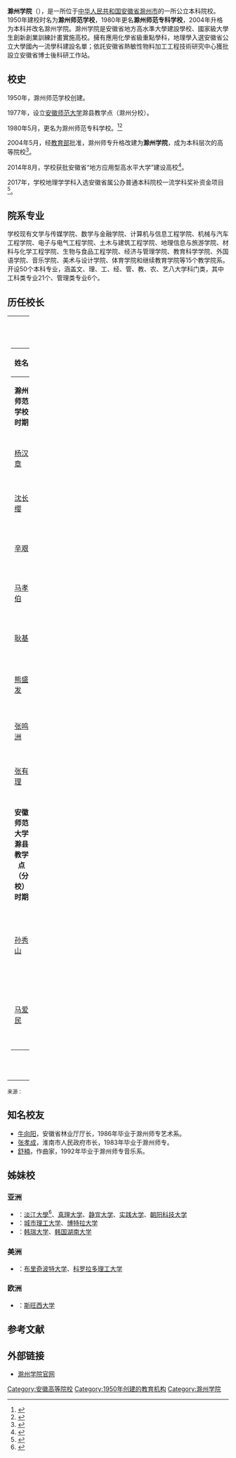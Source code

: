 {{Infobox university
|name        = 滁州学院
|EnglishName = Chuzhou University
|native_name = 
|image       = [[File:CHZU_Logo_2016.png|200px]]
|caption     = 
|founder     = 
|motto       = 修德 求是 博学 笃行
|established = 1950年
|closed      = 
|re-established = 
|anniversary = 
|type        = [[公立大学|公立大学]]<br>[[安徽省应用型本科高校联盟|安徽省应用型本科高校联盟]]
|president   = [[郑朝贵|郑朝贵]]
|dean        = 
|secretary   = [[毕明福|毕明福]]
|faculty     = 
|staff       = 1170人
|students    = 18942人
|address     = {{CHN}}[[安徽省|安徽省]][[滁州市|滁州市]]<br>会峰西路1号（会峰校区）<br>琅琊西路2号（琅琊校区）
|campus      = [[市郊|市郊]]
|area        = 108.91万[[平方米|平方米]]
|colors      = 
|affiliations= [[安徽省人民政府|安徽省人民政府]]
|zip         = 239000
|telephone   = 
|nickname    = 
|athlete     = 
|conference  =   
|website     = http://www.chzu.edu.cn/
|logo        = 
|footnotes   = 
}}

'''滁州学院'''（{{lang-en|Chuzhou University}}），是一所位于[[中华人民共和国|中华人民共和国]][[安徽省|安徽省]][[滁州市|滁州市]]的一所公立本科院校。1950年建校时名为'''滁州师范学校'''，1980年更名'''滁州师范专科学校'''，2004年升格为本科并改名滁州学院。滁州学院是安徽省地方高水準大學建設學校、國家級大學生創新創業訓練計畫實施高校。擁有應用化學省級重點學科，地理學入選安徽省公立大學國內一流學科建設名單；依託安徽省熱敏性物料加工工程技術研究中心獲批設立安徽省博士後科研工作站。

== 校史 == 
1950年，滁州师范学校创建。

1977年，设立[[安徽师范大学|安徽师范大学]]滁县教学点（滁州分校）。

1980年5月，更名为滁州师范专科学校。<ref>{{cite web|url=http://www.chzu.edu.cn/12607/list.htm|title=学校简介|publisher=滁州学院|access-date=2017-11-17|archive-date=2020-10-20|archive-url=https://web.archive.org/web/20201020192217/https://www.chzu.edu.cn/12607/list.htm|dead-url=no}}</ref><ref>{{cite web|url=http://www.chzu.edu.cn/xxzc/list.htm|title=滁州学院章程|publisher=滁州学院|access-date=2017-11-17|archive-date=2020-10-22|archive-url=https://web.archive.org/web/20201022003721/https://www.chzu.edu.cn/xxzc/list.htm|dead-url=no}}</ref>

2004年5月，经[[中华人民共和国教育部|教育部]]批准，滁州师专升格改建为'''滁州学院'''，成为本科层次的高等院校<ref>{{cite news|url=http://ah.anhuinews.com/system/2004/05/27/000655101.shtml?sklnahvhocezfbjj|title=国家教育部已正式批准滁州师专升格为滁州学院|date=2004-05-27|publisher=中安在线|access-date=2017-11-17|archive-url=https://web.archive.org/web/20171117174625/http://ah.anhuinews.com/system/2004/05/27/000655101.shtml?sklnahvhocezfbjj|archive-date=2017-11-17|dead-url=yes}}</ref>。

2014年8月，学校获批安徽省“地方应用型高水平大学”建设高校<ref>{{cite news|url=http://www.ahedu.gov.cn/28/view/263950.shtml|title=滁州学院2014年十大新闻评选揭晓|date=2015-01-04|publisher=安徽教育网}}</ref>。

2017年，学校地理学学科入选安徽省属公办普通本科院校一流学科奖补资金项目<ref>{{cite news|url=http://www.edu.cn/jiao_shi_pin_dao/jiao_yu_ren_cai_zi_xun/201706/t20170607_1523977.shtml|title=安徽省一流学科奖补资金项目名单出炉！12所高校25个学科入选！|date=2017-06-07|publisher=中国教育在线|access-date=2017-11-17|archive-url=https://web.archive.org/web/20170712233241/http://www.edu.cn/jiao_shi_pin_dao/jiao_yu_ren_cai_zi_xun/201706/t20170607_1523977.shtml|archive-date=2017-07-12|dead-url=yes}}</ref>。

== 院系专业 ==
学校现有文学与传媒学院、数学与金融学院、计算机与信息工程学院、机械与汽车工程学院、电子与电气工程学院、土木与建筑工程学院、地理信息与旅游学院、材料与化学工程学院、生物与食品工程学院、经济与管理学院、教育科学学院、外国语学院、音乐学院、美术与设计学院、体育学院和继续教育学院等15个教学院系。开设50个本科专业，涵盖文、理、工、经、管、教、农、艺八大学科门类，其中工科类专业21个、管理类专业6个。

== 历任校长 ==
{| border="0" cellpadding="5" width="100%"
|----- valign="top"
| width="50%" | || width="50%" | 
|-----
| valign="top" |
{| class="wikitable"  style="font-size:100%;" align=center
! 姓名
! 任期
! 备注
|----------
| Colspan=6 align=center|'''滁州师范学校时期'''
|----------
| [[杨汉章|杨汉章]]
| 1950－1951
| 兼任
|----------
| [[沈长缨|沈长缨]]
| 1951－1953
| 
|----------
| [[辛艰|辛艰]]
| 1953－1956
| 
|----------
| [[马孝伯|马孝伯]]
| 1956－1957
| 
|----------
| [[耿基|耿基]]
| 1957－1968
| 
|----------
| [[熊盛发|熊盛发]]
| 1968－1969
| 革委会主任
|----------
| [[张鸣洲|张鸣洲]]
| 1969－1977
| 
|----------
| [[张有理|张有理]]
| 1977－1979
| 
|----------
| Colspan=6 align=center|'''安徽师范大学滁县教学点（分校）时期'''
|----------
| [[孙秀山|孙秀山]]
| 1978
| 领导小组组长，兼任
|----------
| [[马爱民|马爱民]]
| 1979－1980
| 党委第一书记，兼任
|}
| valign="top" |
{| class="wikitable"  style="font-size:100%;" align=center
! 姓名
! 任期
! 备注
|-
|----------
| Colspan=6 align=center|'''滁州师范专科学校时期'''
|----------
| [[马孝伯|马孝伯]]
| 1980－1984
| 
|----------
| [[孙秀山|孙秀山]]
| 1984－1988
| 代校长
|----------
| [[宁永禄|宁永禄]]
| 1988－1993
| 
|----------
| [[甘霖|甘霖]]
| 1993－1998
| 
|----------
| [[邱克|邱克]]
| 2000－2004
| 
|----------
| Colspan=6 align=center|'''滁州学院时期'''
|----------
| [[陈贤忠|陈贤忠]]
| 2004.6－2004.12
| 滁州学院工作领导小组组长
|----------
| [[邱克|邱克]]
| 2005.1－2010.9
| 
|----------
| [[许志才|许志才]]
| 2010.11-2018.5
| 
|----------
| [[郑朝贵|郑朝贵]]
| 2018.6－至今
| 
|}
|}
<small>来源：{{cite web|url=http://www.chzu.edu.cn/12609/list.htm|title=历任领导|publisher=滁州学院|access-date=2017-11-17|archive-date=2020-10-20|archive-url=https://web.archive.org/web/20201020194722/https://www.chzu.edu.cn/12609/list.htm|dead-url=no}}</small>

== 知名校友 ==
* [[牛向阳|牛向阳]]，安徽省林业厅厅长，1986年毕业于滁州师专艺术系。
* [[张孝成|张孝成]]，淮南市人民政府市长，1983年毕业于滁州师专。
* [[舒楠|舒楠]]，作曲家，1992年毕业于滁州师专音乐系。

== 姊妹校 ==
=== 亚洲 ===
* '''{{ROC}}'''：[[淡江大學|淡江大學]]<ref>{{cite news|url=http://tkutimes.tku.edu.tw/dtl.aspx?no=33333|title=加深臺皖兩校情誼本校and滁州學院簽學術交流|date=2016-03-28|publisher=淡江時報|accessdate=2017-06-09|archive-date=2020-09-19|archive-url=https://web.archive.org/web/20200919005727/http://tkutimes.tku.edu.tw/dtl.aspx?no=33333|dead-url=no}}</ref>、[[真理大学|真理大学]]、[[静宜大学|静宜大学]]、[[实践大学|实践大学]]、[[朝阳科技大学|朝阳科技大学]]
* '''{{MYS}}'''：[[城市理工大学|城市理工大学]]、[[博特拉大学|博特拉大学]]
* '''{{KOR}}'''：[[韩瑞大学|韩瑞大学]]、[[韩国湖南大学|韩国湖南大学]]
=== 美洲 ===
* '''{{USA}}'''：[[布里奇波特大学|布里奇波特大学]]、[[科罗拉多理工大学|科罗拉多理工大学]]
=== 欧洲 ===
* '''{{GBR}}'''：[[斯旺西大学|斯旺西大学]]

== 参考文献 ==
{{reflist}}

== 外部链接 ==
* [http://www.chzu.edu.cn/ 滁州学院官网] {{Wayback|url=http://www.chzu.edu.cn/ |date=20201128081333 }}

{{安徽高等院校}}
[[Category:安徽高等院校|Category:安徽高等院校]]
[[Category:1950年创建的教育机构|Category:1950年创建的教育机构]]
[[Category:滁州学院|Category:滁州学院]]